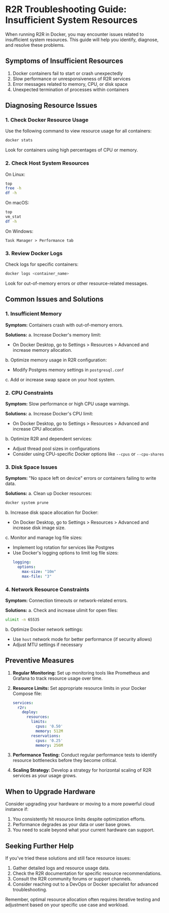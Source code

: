 # R2R Troubleshooting Guide: Insufficient System Resources

When running R2R in Docker, you may encounter issues related to insufficient system resources. This guide will help you identify, diagnose, and resolve these problems.

## Symptoms of Insufficient Resources

1. Docker containers fail to start or crash unexpectedly
2. Slow performance or unresponsiveness of R2R services
3. Error messages related to memory, CPU, or disk space
4. Unexpected termination of processes within containers

## Diagnosing Resource Issues

### 1. Check Docker Resource Usage

Use the following command to view resource usage for all containers:

```bash
docker stats
```

Look for containers using high percentages of CPU or memory.

### 2. Check Host System Resources

On Linux:
```bash
top
free -h
df -h
```

On macOS:
```bash
top
vm_stat
df -h
```

On Windows:
```
Task Manager > Performance tab
```

### 3. Review Docker Logs

Check logs for specific containers:

```bash
docker logs <container_name>
```

Look for out-of-memory errors or other resource-related messages.

## Common Issues and Solutions

### 1. Insufficient Memory

**Symptom:** Containers crash with out-of-memory errors.

**Solutions:**
a. Increase Docker's memory limit:
   - On Docker Desktop, go to Settings > Resources > Advanced and increase memory allocation.

b. Optimize memory usage in R2R configuration:
   - Modify Postgres memory settings in `postgresql.conf`

c. Add or increase swap space on your host system.

### 2. CPU Constraints

**Symptom:** Slow performance or high CPU usage warnings.

**Solutions:**
a. Increase Docker's CPU limit:
   - On Docker Desktop, go to Settings > Resources > Advanced and increase CPU allocation.

b. Optimize R2R and dependent services:
   - Adjust thread pool sizes in configurations
   - Consider using CPU-specific Docker options like `--cpus` or `--cpu-shares`

### 3. Disk Space Issues

**Symptom:** "No space left on device" errors or containers failing to write data.

**Solutions:**
a. Clean up Docker resources:
```bash
docker system prune
```

b. Increase disk space allocation for Docker:
   - On Docker Desktop, go to Settings > Resources > Advanced and increase disk image size.

c. Monitor and manage log file sizes:
   - Implement log rotation for services like Postgres
   - Use Docker's logging options to limit log file sizes:
     ```yaml
     logging:
       options:
         max-size: "10m"
         max-file: "3"
     ```

### 4. Network Resource Constraints

**Symptom:** Connection timeouts or network-related errors.

**Solutions:**
a. Check and increase ulimit for open files:
```bash
ulimit -n 65535
```

b. Optimize Docker network settings:
   - Use `host` network mode for better performance (if security allows)
   - Adjust MTU settings if necessary

## Preventive Measures

1. **Regular Monitoring:** Set up monitoring tools like Prometheus and Grafana to track resource usage over time.

2. **Resource Limits:** Set appropriate resource limits in your Docker Compose file:

   ```yaml
   services:
     r2r:
       deploy:
         resources:
           limits:
             cpus: '0.50'
             memory: 512M
           reservations:
             cpus: '0.25'
             memory: 256M
   ```

3. **Performance Testing:** Conduct regular performance tests to identify resource bottlenecks before they become critical.

4. **Scaling Strategy:** Develop a strategy for horizontal scaling of R2R services as your usage grows.

## When to Upgrade Hardware

Consider upgrading your hardware or moving to a more powerful cloud instance if:

1. You consistently hit resource limits despite optimization efforts.
2. Performance degrades as your data or user base grows.
3. You need to scale beyond what your current hardware can support.

## Seeking Further Help

If you've tried these solutions and still face resource issues:

1. Gather detailed logs and resource usage data.
2. Check the R2R documentation for specific resource recommendations.
3. Consult the R2R community forums or support channels.
4. Consider reaching out to a DevOps or Docker specialist for advanced troubleshooting.

Remember, optimal resource allocation often requires iterative testing and adjustment based on your specific use case and workload.
